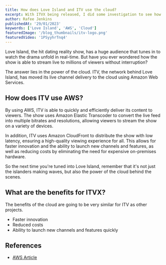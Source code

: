 ```yaml
---
title: How does Love Island and ITV use the cloud?
excerpt: With ITVX being released, I did some investigation to see how it works.
author: Rafee Jenkins
publishedAt: '29/01/2023'
keywords: ['Love Island', 'AWS', 'Cloud']
featuredImage: '/blog_thumbnails/itv-logo.png'
featuredVideo: '1PSyyhrTnq4'
---
```


Love Island, the hit dating reality show, has a huge audience that tunes in to watch the drama unfold in real-time. But have you ever wondered how the show is able to stream live to millions of viewers without interruption?

The answer lies in the power of the cloud. ITV, the network behind Love Island, has moved its live channel delivery to the cloud using Amazon Web Services.

## How does ITV use AWS?
By using AWS, ITV is able to quickly and efficiently deliver its content to viewers. The show uses Amazon Elastic Transcoder to convert the live feed into multiple bitrates and resolutions, allowing viewers to stream the show on a variety of devices.

In addition, ITV uses Amazon CloudFront to distribute the show with low latency, ensuring a high-quality viewing experience for all. This allows for faster innovation and the ability to launch new channels and features, as well as reducing costs by eliminating the need for expensive on-premises hardware.

So the next time you're tuned into Love Island, remember that it's not just the islanders making waves, but also the power of the cloud behind the scenes.

## What are the benefits for ITVX?
The benefits of the cloud are going to be very similar for ITV as other projects.
- Faster innovation
- Reduced costs
- Ability to launch new channels and features quickly

## References
* [AWS Article](https://aws.amazon.com/blogs/media/prmbp-itv-moves-delivery-of-live-channels-into-the-cloud-to-accelerate-innovation/)
